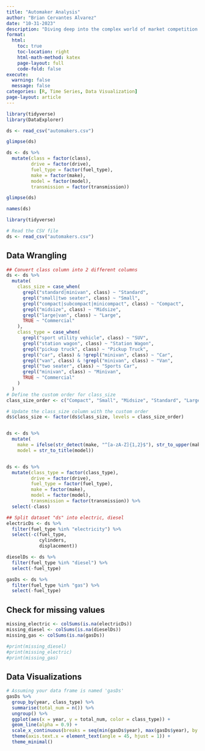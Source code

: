 ```yaml
---
title: "Automaker Analysis"
author: "Brian Cervantes Alvarez"
date: "10-31-2023"
description: "Diving deep into the complex world of market competition for automakers."
format:
  html:
    toc: true
    toc-location: right
    html-math-method: katex
    page-layout: full
    code-fold: false
execute: 
  warning: false
  message: false
categories: [R, Time Series, Data Visualization]
page-layout: article
---
```


```r
library(tidyverse)
library(DataExplorer)
```

```r
ds <- read_csv("automakers.csv")

glimpse(ds)

ds <- ds %>% 
  mutate(class = factor(class),
         drive = factor(drive),
         fuel_type = factor(fuel_type),
         make = factor(make),
         model = factor(model),
         transmission = factor(transmission))

glimpse(ds)

names(ds)
```

```r
library(tidyverse)

# Read the CSV file
ds <- read_csv("automakers.csv")
```

## Data Wrangling

```r
## Convert class column into 2 different columns
ds <- ds %>%
  mutate(
    class_size = case_when(
      grepl("standard|minivan", class) ~ "Standard",
      grepl("small|two seater", class) ~ "Small",
      grepl("compact|subcompact|minicompact", class) ~ "Compact",
      grepl("midsize", class) ~ "Midsize",
      grepl("large|van", class) ~ "Large",
      TRUE ~ "Commercial"
    ),
    class_type = case_when(
      grepl("sport utility vehicle", class) ~ "SUV",
      grepl("station wagon", class) ~ "Station Wagon",
      grepl("pickup truck", class) ~ "Pickup Truck",
      grepl("car", class) & !grepl("minivan", class) ~ "Car",
      grepl("van", class) & !grepl("minivan", class) ~ "Van",
      grepl("two seater", class) ~ "Sports Car",
      grepl("minivan", class) ~ "Minivan",
      TRUE ~ "Commercial"
    )
  )
# Define the custom order for class_size
class_size_order <- c("Compact", "Small", "Midsize", "Standard", "Large", "Commercial")

# Update the class_size column with the custom order
ds$class_size <- factor(ds$class_size, levels = class_size_order)


ds <- ds %>%
  mutate(
    make = ifelse(str_detect(make, "^[a-zA-Z]{1,2}$"), str_to_upper(make), str_to_title(make)),
    model = str_to_title(model))


ds <- ds %>% 
  mutate(class_type = factor(class_type),
         drive = factor(drive),
         fuel_type = factor(fuel_type),
         make = factor(make),
         model = factor(model),
         transmission = factor(transmission)) %>%
  select(-class)
```

```r
## Split dataset "ds" into electric, diesel 
electricDs <- ds %>%
  filter(fuel_type %in% "electricity") %>%
  select(-c(fuel_type,
            cylinders,
            displacement))

dieselDs <- ds %>%
  filter(fuel_type %in% "diesel") %>%
  select(-fuel_type)

gasDs <- ds %>%
  filter(fuel_type %in% "gas") %>%
  select(-fuel_type)

```

## Check for missing values

```r
missing_electric <- colSums(is.na(electricDs))
missing_diesel <- colSums(is.na(dieselDs))
missing_gas <- colSums(is.na(gasDs))

#print(missing_diesel)
#print(missing_electric)
#print(missing_gas)
```

## Data Visualizations

```r
# Assuming your data frame is named 'gasDs'
gasDs %>%
  group_by(year, class_type) %>%
  summarise(total_num = n()) %>%
  ungroup() %>%
  ggplot(aes(x = year, y = total_num, color = class_type)) +
  geom_line(alpha = 0.9) +
  scale_x_continuous(breaks = seq(min(gasDs$year), max(gasDs$year), by = 1)) +
  theme(axis.text.x = element_text(angle = 45, hjust = 1)) +
  theme_minimal()

  
```

```r

```
